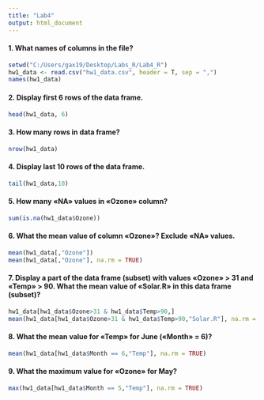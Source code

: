 ```yaml
---
title: "Lab4"
output: html_document
---
```

#### 1. What names of columns in the file?
```r
setwd("C:/Users/gax19/Desktop/Labs_R/Lab4_R")
hw1_data <- read.csv("hw1_data.csv", header = T, sep = ",")
names(hw1_data)
```
#### 2. Display first 6 rows of the data frame.
```r
head(hw1_data, 6)
```
#### 3. How many rows in data frame?
```r
nrow(hw1_data)
```
#### 4. Display last 10 rows of the data frame.
```r
tail(hw1_data,10)
```
#### 5. How many «NA» values in «Ozone» column?
```r
sum(is.na(hw1_data$Ozone))
```
#### 6. What the mean value of column «Ozone»? Exclude «NA» values.
```r
mean(hw1_data[,"Ozone"])
mean(hw1_data[,"Ozone"], na.rm = TRUE)
```
#### 7. Display a part of the data frame (subset) with values «Ozone» > 31 and «Temp» > 90. What the mean value of «Solar.R» in this data frame (subset)?
```r
hw1_data[hw1_data$Ozone>31 & hw1_data$Temp>90,]
mean(hw1_data[hw1_data$Ozone>31 & hw1_data$Temp>90,"Solar.R"], na.rm = TRUE)
```
#### 8. What the mean value for «Temp» for June («Month» = 6)?
```r
mean(hw1_data[hw1_data$Month == 6,"Temp"], na.rm = TRUE)
```
#### 9. What the maximum value for «Ozone» for May?
```r
max(hw1_data[hw1_data$Month == 5,"Temp"], na.rm = TRUE)
```